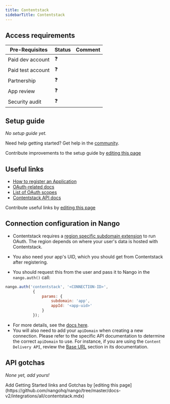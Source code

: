 ```yaml
---
title: Contentstack
sidebarTitle: Contentstack
---
```



<Overview />
<PreBuiltTooling />
<PreBuiltUseCases />

## Access requirements
| Pre-Requisites | Status | Comment|
| - | - | - |
| Paid dev account | ❓ |  |
| Paid test account | ❓ |  |
| Partnership | ❓ | |
| App review | ❓ |  |
| Security audit | ❓ | |


## Setup guide

_No setup guide yet._

<Tip>Need help getting started? Get help in the [community](https://nango.dev/slack).</Tip>

<Note>Contribute improvements to the setup guide by [editing this page](https://github.com/nangohq/nango/tree/master/docs-v2/integrations/all/contentstack.mdx)</Note>


## Useful links

-   [How to register an Application](https://www.contentstack.com/docs/developers/developer-hub/contentstack-oauth/#configuring-contentstack-oauth)
-   [OAuth-related docs](https://www.contentstack.com/docs/developers/developer-hub/contentstack-oauth)
-   [List of OAuth scopes](https://www.contentstack.com/docs/developers/developer-hub/oauth-scopes/)
-   [Contentstack API docs](https://www.contentstack.com/docs/developers/apis)

<Note>Contribute useful links by [editing this page](https://github.com/nangohq/nango/tree/master/docs-v2/integrations/all/contentstack.mdx)</Note>

## Connection configuration in Nango

- Contentstack requires a [region specific subdomain extension](https://www.contentstack.com/docs/developers/developer-hub/contentstack-oauth/#construct-your-authorization-url) to run OAuth. The region depends on where your user's data is hosted with Contentstack.

- You also need your app's UID, which you should get from Contentstack after registering.

- You should request this from the user and pass it to Nango in the `nango.auth()` call:

```js
nango.auth('contentstack', '<CONNECTION-ID>',
            {
                params: {
                    subdomain: 'app',
                    appId: '<app-uid>'
                }
            });
```

- For more details, see the [docs here](/guides/api-authorization/authorize-in-your-app-default-ui#apis-requiring-connection-specific-configuration-for-authorization).
- You will also need to add your `apiDomain` when creating a new connection. Please refer to the specific API documentation to determine the correct `apiDomain` to use. For instance, if you are using the `Content Delivery API`, review the [Base URL](https://www.contentstack.com/docs/developers/apis/content-delivery-api#base-url) section in its documentation.
## API gotchas

_None yet, add yours!_

<Note>
    Add Getting Started links and Gotchas by [editing this page](https://github.com/nangohq/nango/tree/master/docs-v2/integrations/all/contentstack.mdx)
</Note>
